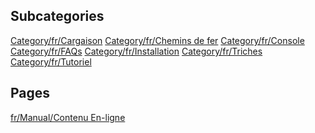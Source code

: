 
== Subcategories ==
[[Category/fr/Cargaison]]
[[Category/fr/Chemins de fer]]
[[Category/fr/Console]]
[[Category/fr/FAQs]]
[[Category/fr/Installation]]
[[Category/fr/Triches]]
[[Category/fr/Tutoriel]]

== Pages ==
[[fr/Manual/Contenu En-ligne]]
